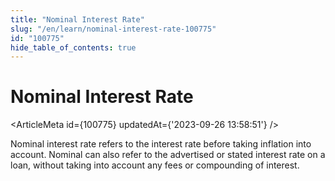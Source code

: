 ```yaml
---
title: "Nominal Interest Rate"
slug: "/en/learn/nominal-interest-rate-100775"
id: "100775"
hide_table_of_contents: true
---
```



# Nominal Interest Rate

<ArticleMeta id={100775} updatedAt={'2023-09-26 13:58:51'} />
<div className='border-solid border-b border-t-0 my-4 border-[var(--ifm-color-gray-300)]' />

Nominal interest rate refers to the interest rate before taking inflation into account. Nominal can also refer to the advertised or stated interest rate on a loan, without taking into account any fees or compounding of interest.
